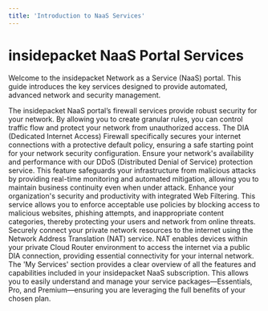 ```yaml
---
title: 'Introduction to NaaS Services'
---
```


# insidepacket NaaS Portal Services

Welcome to the insidepacket Network as a Service (NaaS) portal. This guide introduces the key services designed to provide automated, advanced network and security management.

<CardGroup>
  <Card
    title="Firewall and DIA Firewall"
    icon="🛡️"
  >
    The insidepacket NaaS portal’s firewall services provide robust security for your network. By allowing you to create granular rules, you can control traffic flow and protect your network from unauthorized access. The DIA (Dedicated Internet Access) Firewall specifically secures your internet connections with a protective default policy, ensuring a safe starting point for your network security configuration.
  </Card>
  <Card
    title="DDoS Protection"
    icon="⚡"
  >
    Ensure your network's availability and performance with our DDoS (Distributed Denial of Service) protection service. This feature safeguards your infrastructure from malicious attacks by providing real-time monitoring and automated mitigation, allowing you to maintain business continuity even when under attack.
  </Card>
  <Card
    title="Web Filtering"
    icon="🚦"
  >
    Enhance your organization's security and productivity with integrated Web Filtering. This service allows you to enforce acceptable use policies by blocking access to malicious websites, phishing attempts, and inappropriate content categories, thereby protecting your users and network from online threats.
  </Card>
  <Card
    title="NAT (Network Address Translation)"
    icon="🌐"
  >
    Securely connect your private network resources to the internet using the Network Address Translation (NAT) service. NAT enables devices within your private Cloud Router environment to access the internet via a public DIA connection, providing essential connectivity for your internal network.
  </Card>
  <Card
    title="My Services and Packages"
    icon="📦"
  >
    The 'My Services' section provides a clear overview of all the features and capabilities included in your insidepacket NaaS subscription. This allows you to easily understand and manage your service packages—Essentials, Pro, and Premium—ensuring you are leveraging the full benefits of your chosen plan.
  </Card>
</CardGroup>